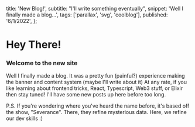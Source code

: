   title: 'New Blog!',
  subtitle: "I'll write something eventually",
  snippet: 'Well I finally made a blog...',
  tags: ['parallax', 'svg', 'coolblog'],
  published: '6/1/2022',
};

# Hey There!

### Welcome to the new site

Well I finally made a blog. It was a pretty fun (painful?) experience making the banner and content system (maybe I'll write about it)
At any rate, if you like learning about frontend tricks, React, Typescript, Web3 stuff, or Elixir then stay tuned!
I'll have some new posts up here before too long.

P.S. If you're wondering where you've heard the name before, it's based off the show, "Severance".
There, they refine mysterious data. Here, we refine our dev skills :)

